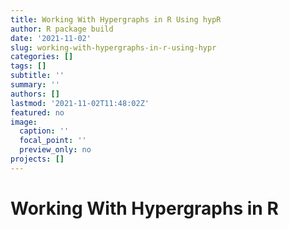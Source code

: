 ```yaml
---
title: Working With Hypergraphs in R Using hypR
author: R package build
date: '2021-11-02'
slug: working-with-hypergraphs-in-r-using-hypr
categories: []
tags: []
subtitle: ''
summary: ''
authors: []
lastmod: '2021-11-02T11:48:02Z'
featured: no
image:
  caption: ''
  focal_point: ''
  preview_only: no
projects: []
---
```


# Working With Hypergraphs in R
